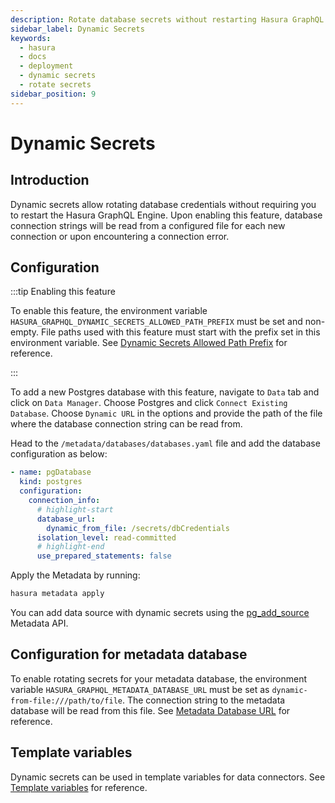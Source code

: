 ```yaml
---
description: Rotate database secrets without restarting Hasura GraphQL Engine
sidebar_label: Dynamic Secrets
keywords:
  - hasura
  - docs
  - deployment
  - dynamic secrets
  - rotate secrets
sidebar_position: 9
---
```



# Dynamic Secrets

<ProductBadge ce self />

## Introduction

Dynamic secrets allow rotating database credentials without requiring you to restart the Hasura GraphQL Engine. Upon
enabling this feature, database connection strings will be read from a configured file for each new connection or upon
encountering a connection error.

## Configuration

:::tip Enabling this feature

To enable this feature, the environment variable `HASURA_GRAPHQL_DYNAMIC_SECRETS_ALLOWED_PATH_PREFIX` must be set and
non-empty. File paths used with this feature must start with the prefix set in this environment variable. See
[Dynamic Secrets Allowed Path Prefix](/deployment/graphql-engine-flags/reference.mdx#dynamic-secrets-allowed-path-prefix)
for reference.

:::

<Tabs groupId="user-preference" className="api-tabs">
<TabItem value="console" label="Console">

To add a new Postgres database with this feature, navigate to `Data` tab and click on `Data Manager`. Choose Postgres
and click `Connect Existing Database`. Choose `Dynamic URL` in the options and provide the path of the file where the
database connection string can be read from.

<Thumbnail
  src="/img/databases/postgres/dynamic-secrets/dynamic-secrets.png"
  alt="Dynamic secrets configuration for Postgres"
/>

</TabItem>
<TabItem value="cli" label="CLI">

Head to the `/metadata/databases/databases.yaml` file and add the database configuration as below:

```yaml
- name: pgDatabase
  kind: postgres
  configuration:
    connection_info:
      # highlight-start
      database_url:
        dynamic_from_file: /secrets/dbCredentials
      isolation_level: read-committed
      # highlight-end
      use_prepared_statements: false
```

Apply the Metadata by running:

```bash
hasura metadata apply
```

</TabItem>
<TabItem value="api" label="API">

You can add data source with dynamic secrets using the
[pg_add_source](/api-reference/metadata-api/source.mdx#metadata-pg-add-source) Metadata API.

</TabItem>
</Tabs>

## Configuration for metadata database

To enable rotating secrets for your metadata database, the environment variable `HASURA_GRAPHQL_METADATA_DATABASE_URL`
must be set as `dynamic-from-file:///path/to/file`. The connection string to the metadata database will be read from
this file. See [Metadata Database URL](/deployment/graphql-engine-flags/reference.mdx/#metadata-database-url) for
reference.

## Template variables

Dynamic secrets can be used in template variables for data connectors. See
[Template variables](/databases/database-config/data-connector-config.mdx/#template) for reference.
